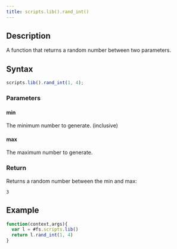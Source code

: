 ```yaml
---
title: scripts.lib().rand_int()
---
```


## Description

A function that returns a random number between two parameters.

## Syntax

```js
scripts.lib().rand_int(1, 4);
```

### Parameters

#### min

The minimum number to generate. (inclusive)

#### max

The maximum number to generate.

### Return

Returns a random number between the min and max:

```
3
```

## Example

```js
function(context,args){
  var l = #fs.scripts.lib()
  return l.rand_int(1, 4)
}
```
